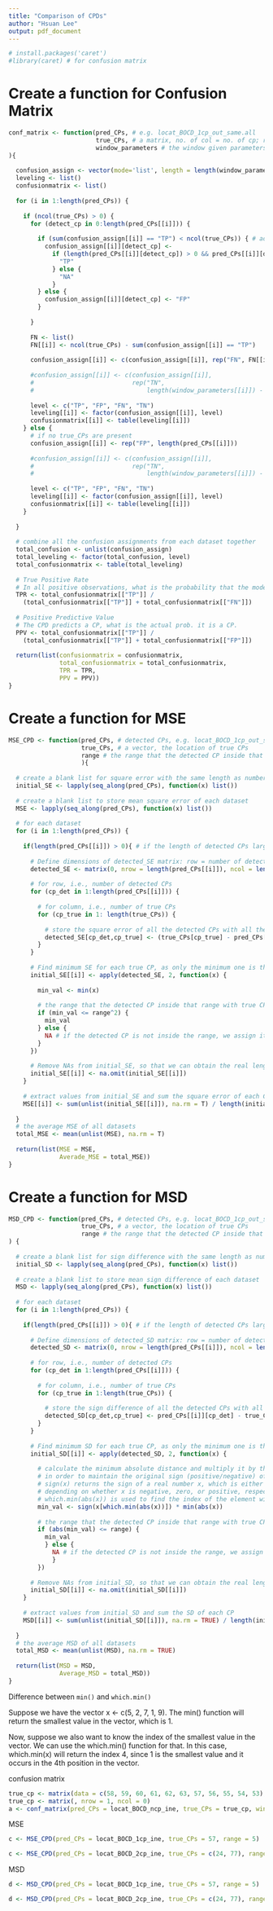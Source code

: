 ```yaml
---
title: "Comparison of CPDs"
author: "Hsuan Lee"
output: pdf_document
---
```

```r
# install.packages('caret')
#library(caret) # for confusion matrix
```

# Create a function for Confusion Matrix

```r
conf_matrix <- function(pred_CPs, # e.g. locat_BOCD_1cp_out_same.all
                        true_CPs, # a matrix, no. of col = no. of cp; row = acceptable detected cp
                        window_parameters # the window given parameters, e.g. fixmw_send_1cp_param
){
  
  confusion_assign <- vector(mode='list', length = length(window_parameters))
  leveling <- list()
  confusionmatrix <- list()
  
  for (i in 1:length(pred_CPs)) {
    
    if (ncol(true_CPs) > 0) {
      for (detect_cp in 0:length(pred_CPs[[i]])) {
        
        if (sum(confusion_assign[[i]] == "TP") < ncol(true_CPs)) { # add restriction here
          confusion_assign[[i]][detect_cp] <- 
            if (length(pred_CPs[[i]][detect_cp]) > 0 && pred_CPs[[i]][detect_cp] %in% true_CPs) {
              "TP"
            } else {
              "NA"
            }
        } else {
          confusion_assign[[i]][detect_cp] <- "FP"
        }
        
      }
      
      FN <- list()
      FN[[i]] <- ncol(true_CPs) - sum(confusion_assign[[i]] == "TP")
      
      confusion_assign[[i]] <- c(confusion_assign[[i]], rep("FN", FN[[i]]))
      
      #confusion_assign[[i]] <- c(confusion_assign[[i]], 
      #                           rep("TN", 
      #                               length(window_parameters[[i]]) - length(confusion_assign[[i]])))
      
      level <- c("TP", "FP", "FN", "TN")
      leveling[[i]] <- factor(confusion_assign[[i]], level)
      confusionmatrix[[i]] <- table(leveling[[i]])
    } else { 
      # if no true_CPs are present
      confusion_assign[[i]] <- rep("FP", length(pred_CPs[[i]]))
      
      #confusion_assign[[i]] <- c(confusion_assign[[i]], 
      #                           rep("TN", 
      #                               length(window_parameters[[i]]) - length(confusion_assign[[i]])))
      
      level <- c("TP", "FP", "FN", "TN")
      leveling[[i]] <- factor(confusion_assign[[i]], level)
      confusionmatrix[[i]] <- table(leveling[[i]])
    }
    
  }
  
  # combine all the confusion assignments from each dataset together
  total_confusion <- unlist(confusion_assign)
  total_leveling <- factor(total_confusion, level)
  total_confusionmatrix <- table(total_leveling)
  
  # True Positive Rate 
  # In all positive observations, what is the probability that the model correctly predicts the true positive
  TPR <- total_confusionmatrix[["TP"]] / 
    (total_confusionmatrix[["TP"]] + total_confusionmatrix[["FN"]])
  
  # Positive Predictive Value
  # The CPD predicts a CP, what is the actual prob. it is a CP.
  PPV <- total_confusionmatrix[["TP"]] /
    (total_confusionmatrix[["TP"]] + total_confusionmatrix[["FP"]])
  
  return(list(confusionmatrix = confusionmatrix,
              total_confusionmatrix = total_confusionmatrix,
              TPR = TPR,
              PPV = PPV))
}
```

# Create a function for MSE

```r
MSE_CPD <- function(pred_CPs, # detected CPs, e.g. locat_BOCD_1cp_out_same.all
                    true_CPs, # a vector, the location of true CPs
                    range # the range that the detected CP inside that range with true CP can still recognized as TP
                    ){
  
  # create a blank list for square error with the same length as number of datasets
  initial_SE <- lapply(seq_along(pred_CPs), function(x) list())
  
  # create a blank list to store mean square error of each dataset
  MSE <- lapply(seq_along(pred_CPs), function(x) list())
  
  # for each dataset
  for (i in 1:length(pred_CPs)) {
    
    if(length(pred_CPs[[i]]) > 0){ # if the length of detected CPs larger than 0
      
      # Define dimensions of detected_SE matrix: row = number of detected CPs, col = number of true CPs
      detected_SE <- matrix(0, nrow = length(pred_CPs[[i]]), ncol = length(true_CPs))
      
      # for row, i.e., number of detected CPs
      for (cp_det in 1:length(pred_CPs[[i]])) {
        
        # for column, i.e., number of true CPs
        for (cp_true in 1: length(true_CPs)) {
          
          # store the square error of all the detected CPs with all the true CP into the matrix
          detected_SE[cp_det,cp_true] <- (true_CPs[cp_true] - pred_CPs[[i]][cp_det])^2
        }
      }
      
      # Find minimum SE for each true CP, as only the minimum one is the real detected CP for that true CP
      initial_SE[[i]] <- apply(detected_SE, 2, function(x) {
        
        min_val <- min(x)
        
        # the range that the detected CP inside that range with true CP can still recognized as TP
        if (min_val <= range^2) {
          min_val
        } else {
          NA # if the detected CP is not inside the range, we assign it a NA (FP)
        }
      })
      
      # Remove NAs from initial_SE, so that we can obtain the real length of each set
      initial_SE[[i]] <- na.omit(initial_SE[[i]])
    }
    
    # extract values from initial_SE and sum the square error of each CP
    MSE[[i]] <- sum(unlist(initial_SE[[i]]), na.rm = T) / length(initial_SE[[i]])
    
  }
  # the average MSE of all datasets
  total_MSE <- mean(unlist(MSE), na.rm = T)
  
  return(list(MSE = MSE, 
              Averade_MSE = total_MSE))
}
```

# Create a function for MSD

```r
MSD_CPD <- function(pred_CPs, # detected CPs, e.g. locat_BOCD_1cp_out_same.all
                    true_CPs, # a vector, the location of true CPs
                    range # the range that the detected CP inside that range with true CP can still recognized as TP
) {
  
  # create a blank list for sign difference with the same length as number of datasets
  initial_SD <- lapply(seq_along(pred_CPs), function(x) list())
  
  # create a blank list to store mean sign difference of each dataset
  MSD <- lapply(seq_along(pred_CPs), function(x) list())
  
  # for each dataset
  for (i in 1:length(pred_CPs)) {
    
    if(length(pred_CPs[[i]]) > 0){ # if the length of detected CPs larger than 0
      
      # Define dimensions of detected_SD matrix: row = number of detected CPs, col = number of true CPs
      detected_SD <- matrix(0, nrow = length(pred_CPs[[i]]), ncol = length(true_CPs))
      
      # for row, i.e., number of detected CPs
      for (cp_det in 1:length(pred_CPs[[i]])) {
        
        # for column, i.e., number of true CPs
        for (cp_true in 1:length(true_CPs)) {
          
          # store the sign difference of all the detected CPs with all the true CP into the matrix
          detected_SD[cp_det,cp_true] <- pred_CPs[[i]][cp_det] - true_CPs[cp_true]
        }
      }
      
      # Find minimum SD for each true CP, as only the minimum one is the real detected CP for that true CP
      initial_SD[[i]] <- apply(detected_SD, 2, function(x) {
        
        # calculate the minimum absolute distance and multiply it by the sign of the corresponding element
        # in order to maintain the original sign (positive/negative) of the distance
        # sign(x) returns the sign of a real number x, which is either -1, 0, or 1, 
        # depending on whether x is negative, zero, or positive, respectively.
        # which.min(abs(x)) is used to find the index of the element with the smallest absolute value in the vector x
        min_val <- sign(x[which.min(abs(x))]) * min(abs(x))
        
        # the range that the detected CP inside that range with true CP can still recognized as TP
        if (abs(min_val) <= range) {
          min_val
          } else {
            NA # if the detected CP is not inside the range, we assign it a NA (FP)
            }
        })
      
      # Remove NAs from initial_SD, so that we can obtain the real length of each set
      initial_SD[[i]] <- na.omit(initial_SD[[i]])
    }
    
    # extract values from initial_SD and sum the SD of each CP
    MSD[[i]] <- sum(unlist(initial_SD[[i]]), na.rm = TRUE) / length(initial_SD[[i]])
    
  }
  # the average MSD of all datasets
  total_MSD <- mean(unlist(MSD), na.rm = TRUE)
  
  return(list(MSD = MSD, 
              Average_MSD = total_MSD))
}
```

Difference between `min()` and `which.min()`

Suppose we have the vector x <- c(5, 2, 7, 1, 9). The min() function will return the smallest value in the vector, which is 1.

Now, suppose we also want to know the index of the smallest value in the vector. We can use the which.min() function for that. In this case, which.min(x) will return the index 4, since 1 is the smallest value and it occurs in the 4th position in the vector.
















confusion matrix

```r
true_cp <- matrix(data = c(58, 59, 60, 61, 62, 63, 57, 56, 55, 54, 53), ncol = 1)
true_cp <- matrix(, nrow = 1, ncol = 0)
a <- conf_matrix(pred_CPs = locat_BOCD_ncp_ine, true_CPs = true_cp, window_parameters = fixmw_ine_ncp_param)
```


MSE

```r
c <- MSE_CPD(pred_CPs = locat_BOCD_1cp_ine, true_CPs = 57, range = 5)

c <- MSE_CPD(pred_CPs = locat_BOCD_2cp_ine, true_CPs = c(24, 77), range = 5)
```

MSD

```r
d <- MSD_CPD(pred_CPs = locat_BOCD_1cp_ine, true_CPs = 57, range = 5)

d <- MSD_CPD(pred_CPs = locat_BOCD_2cp_ine, true_CPs = c(24, 77), range = 5)
```










